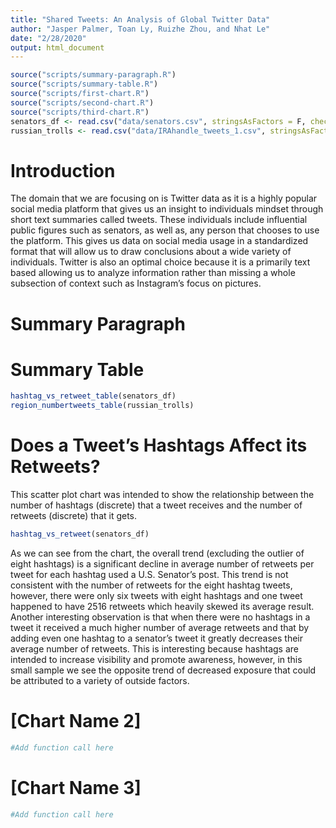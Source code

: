 ```yaml
---
title: "Shared Tweets: An Analysis of Global Twitter Data"
author: "Jasper Palmer, Toan Ly, Ruizhe Zhou, and Nhat Le"
date: "2/28/2020"
output: html_document
---
```


```r
source("scripts/summary-paragraph.R")
source("scripts/summary-table.R")
source("scripts/first-chart.R")
source("scripts/second-chart.R")
source("scripts/third-chart.R")
senators_df <- read.csv("data/senators.csv", stringsAsFactors = F, check.names = F)
russian_trolls <- read.csv("data/IRAhandle_tweets_1.csv", stringsAsFactors = F, check.names = F)
```

<style>
.html-widget {
    margin: auto;
    margin-top: 25px;
    margin-bottom: 25px;
}
</style>

# Introduction

The domain that we are focusing on is Twitter data as it is a highly popular social media platform that gives us an insight to individuals mindset through short text summaries called tweets. These individuals include influential public figures such as senators, as well as, any person that chooses to use the platform. This gives us data on social media usage in a standardized format that will allow us to draw conclusions about a wide variety of individuals. Twitter is also an optimal choice because it is a primarily text based allowing us to analyze information rather than missing a whole subsection of context such as Instagram’s focus on pictures.

# Summary Paragraph



# Summary Table

```r
hashtag_vs_retweet_table(senators_df)
region_numbertweets_table(russian_trolls)
```

# Does a Tweet's Hashtags Affect its Retweets?

This scatter plot chart was intended to show the relationship between the number of hashtags (discrete) that a tweet receives and the number of retweets (discrete) that it gets.

```r
hashtag_vs_retweet(senators_df)
```

As we can see from the chart, the overall trend (excluding the outlier of eight hashtags) is a significant decline in average number of retweets per tweet for each hashtag used a U.S. Senator's post. This trend is not consistent with the number of retweets for the eight hashtag tweets, however, there were only six tweets with eight hashtags and one tweet happened to have 2516 retweets which heavily skewed its average result. Another interesting observation is that when there were no hashtags in a tweet it received a much higher number of average retweets and that by adding even one hashtag to a senator’s tweet it greatly decreases their average number of retweets. This is interesting because hashtags are intended to increase visibility and promote awareness, however, in this small sample we see the opposite trend of decreased exposure that could be attributed to a variety of outside factors.

# [Chart Name 2]

```r
#Add function call here
```

# [Chart Name 3]

```r
#Add function call here
```





